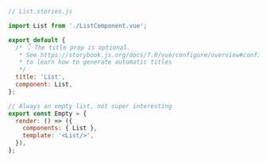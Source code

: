 ```js
// List.stories.js

import List from './ListComponent.vue';

export default {
  /* 👇 The title prop is optional.
   * See https://storybook.js.org/docs/7.0/vue/configure/overview#configure-story-loading
   * to learn how to generate automatic titles
   */
  title: 'List',
  component: List,
};

// Always an empty list, not super interesting
export const Empty = {
  render: () => ({
    components: { List },
    template: '<List/>',
  }),
};
```
